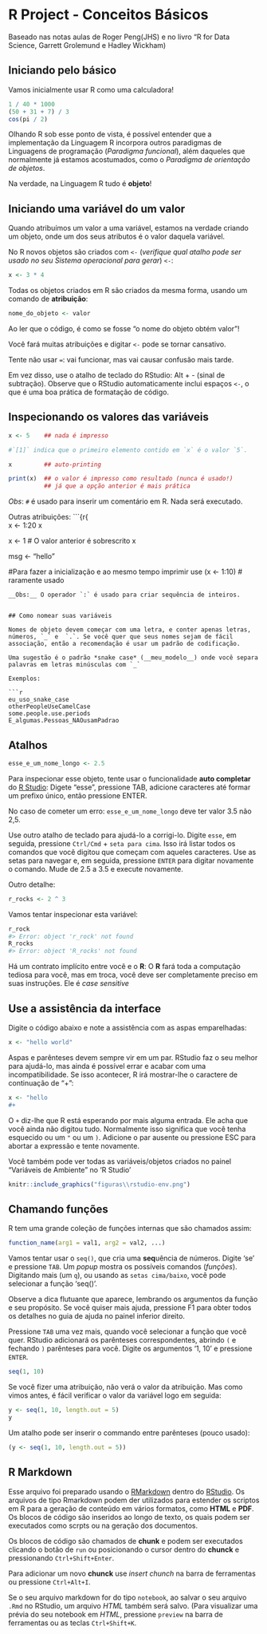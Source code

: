 

# R Project - Conceitos Básicos {#ConceitosBasicos}
Baseado nas notas aulas de Roger Peng(JHS) e no livro "R for Data Science, Garrett Grolemund e Hadley Wickham)


## Iniciando pelo básico

Vamos inicialmente usar R como uma calculadora!


```r
1 / 40 * 1000
(50 + 31 + 7) / 3
cos(pi / 2)
```

Olhando R sob esse ponto de vista, é possível entender que a implementação da Linguagem R incorpora outros paradigmas de Linguagens de programação (*Paradigma funcional*), além daqueles que normalmente já estamos acostumados, como o *Paradigma de orientação de objetos*.

Na verdade, na Linguagem R tudo é __objeto__! 


## Iniciando uma variável do um valor

Quando atribuímos um valor a uma variável, estamos na verdade criando um objeto, onde um dos seus atributos é o valor daquela variável.

No R novos objetos são criados com `<-` (*verifique qual atalho pode ser usado no seu Sistema operacional para gerar*) `<-`:

```r
x <- 3 * 4
```

Todas os objetos criados em R são criados da mesma forma, usando um comando de __atribuição__: 

```r
nome_do_objeto <- valor
```
Ao ler que o código, é como se fosse "o nome do objeto obtém valor"!

Você fará muitas atribuições e digitar ` <-` pode se tornar cansativo.

Tente não usar `=`: vai funcionar, mas vai causar confusão mais tarde.

Em vez disso, use o atalho de teclado do RStudio: Alt + - (sinal de subtração).
Observe que o RStudio automaticamente inclui espaços ` <-`, o que é uma boa prática de formatação de código.


## Inspecionando os valores das variáveis

```r
 
x <- 5    ## nada é impresso

#`[1]` indica que o primeiro elemento contido em `x` é o valor `5`.

x         ## auto-printing 

print(x)  ## o valor é impresso como resultado (nunca é usado!)
          ## já que a opção anterior é mais prática
```


*Obs*: `#` é usado para inserir um comentário em R.  Nada será executado.


Outras atribuições:
```{r{  
x <- 1:20 
x

x <- 1 # O valor anterior é sobrescrito 
x

msg <- "hello"


#Para fazer a inicialização e ao mesmo tempo imprimir use
(x <- 1:10)  # raramente usado  

```
__Obs:__ O operador `:` é usado para criar sequência de inteiros.


## Como nomear suas variáveis

Nomes de objeto devem começar com uma letra, e conter apenas letras, números, `_` e  `.`. Se você quer que seus nomes sejam de fácil associação, então a recomendação é usar um padrão de codificação.

Uma sugestão é o padrão *snake case* (__meu_modelo__) onde você separa palavras em letras minúsculas com `_`

Exemplos:

```r
eu_uso_snake_case
otherPeopleUseCamelCase
some.people.use.periods
E_algumas.Pessoas_NAOusamPadrao
```



## Atalhos

```r
esse_e_um_nome_longo <- 2.5
```

Para inspecionar esse objeto, tente usar o funcionalidade __auto completar__ do [R Studio](www.rstudio.com): Digete "esse", pressione TAB, adicione caracteres até formar um prefixo único, então pressione ENTER.

No caso de cometer um erro: 
`esse_e_um_nome_longo` deve ter valor 3.5 não 2,5.

Use outro atalho de teclado para ajudá-lo a corrigi-lo.  Digite `esse`, em seguida, pressione `Ctrl/Cmd` + `seta para cima`. Isso irá listar todos os comandos que você digitou que começam com aqueles caracteres. Use as setas para navegar e, em seguida, pressione `ENTER` para digitar novamente o comando. 
Mude de 2.5 a 3.5 e execute novamente.


Outro detalhe:
```r
r_rocks <- 2 ^ 3
```

Vamos tentar inspecionar esta variável:

```r
r_rock
#> Error: object 'r_rock' not found
R_rocks
#> Error: object 'R_rocks' not found
```

Há um contrato implícito entre você e o __R__: O __R__ fará toda a computação tediosa para você, mas em troca, você deve ser completamente preciso em suas instruções.
Ele é *case sensitive*


## Use a assistência da interface
Digite o código abaixo e note a assistência com as aspas emparelhadas:
```r
x <- "hello world"
```

Aspas e parênteses devem sempre vir em um par. RStudio faz o seu melhor para ajudá-lo, mas ainda é possível errar e acabar com uma incompatibilidade. Se isso acontecer, R irá mostrar-lhe o caractere de continuação de "+":

```r
x <- "hello
#+ 
```
O `+` diz-lhe que R está esperando por mais alguma entrada. Ele acha que você ainda não digitou tudo. Normalmente isso significa que você tenha esquecido ou um ` "` ou um `)`. Adicione o par ausente ou pressione ESC para abortar a expressão e tente novamente.

Você também pode ver todas as variáveis/objetos criados no painel  "Variáveis de Ambiente" no 'R Studio'
```r

knitr::include_graphics("figuras\\rstudio-env.png")

```


## Chamando funções

R tem uma grande coleção de funções internas que são chamados assim:

```r
function_name(arg1 = val1, arg2 = val2, ...)
```

Vamos tentar usar o `seq()`, que cria uma **seq**uência de números.
Digite 'se' e pressione `TAB`. Um *popup* mostra os possíveis comandos (*funções*). Digitando mais (um `q`), ou usando as `setas cima/baixo`, você pode selecionar a função 'seq()'.


Observe a dica flutuante que aparece, lembrando os argumentos da função e seu propósito.
Se você quiser mais ajuda, pressione F1 para obter todos os detalhes no guia de ajuda no painel inferior direito.

Pressione `TAB` uma vez mais, quando você selecionar a função que você quer. RStudio adicionará os parênteses correspondentes, abrindo `(` e fechando `)` parênteses para você. Digite os argumentos '1, 10' e pressione `ENTER`.


```r
seq(1, 10)
```


Se você fizer uma atribuição, não verá o valor da atribuição. Mas como vimos antes, é fácil verificar o valor da variável logo em seguida:

```r
y <- seq(1, 10, length.out = 5)
y
```

Um atalho pode ser inserir o commando entre parênteses (pouco usado): 
```r
(y <- seq(1, 10, length.out = 5))
```



## R Markdown
Esse arquivo foi preparado usando o [RMarkdown](http://rmarkdown.rstudio.com) dentro do [RStudio](www.rstudio.com). Os arquivos de tipo Rmarkdown podem der utilizados para estender os scriptos em R para a geração de conteúdo em vários formatos, como **HTML** e **PDF**.
Os blocos de código são inseridos ao longo de texto, os quais podem ser executados como scrpts ou na geração dos documentos.

Os blocos de código são chamados de __chunk__ e podem ser executados clicando o botão de `run` ou posicionando o cursor dentro do __chunck__ e pressionando `Ctrl+Shift+Enter`. 


Para adicionar um novo __chunck__ use *insert chunch* na barra de ferramentas ou pressione `Ctrl+Alt+I`.

Se o seu arquivo markdown for do tipo `notebook`, ao salvar o seu arquivo `.Rmd` no RStudio, um arquivo *HTML* também será salvo. (Para visualizar uma prévia do seu notebook em *HTML*, pressione `preview` na barra de ferramentas ou as teclas `Ctrl+Shift+K`.
